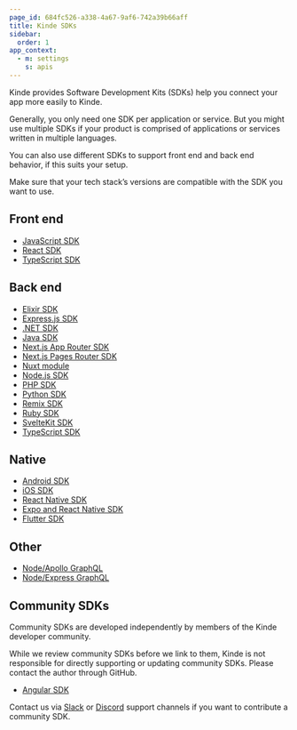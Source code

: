 ```yaml
---
page_id: 684fc526-a338-4a67-9af6-742a39b66aff
title: Kinde SDKs
sidebar:
  order: 1
app_context:
  - m: settings
    s: apis
---
```


Kinde provides Software Development Kits (SDKs) help you connect your app more easily to Kinde.

Generally, you only need one SDK per application or service. But you might use multiple SDKs if your product is comprised of applications or services written in multiple languages.

You can also use different SDKs to support front end and back end behavior, if this suits your setup.

<Aside type="warning" title="Check version compatibility">

Make sure that your tech stack’s versions are compatible with the SDK you want to use.

</Aside>

## **Front end**

- [JavaScript SDK](/developer-tools/sdks/frontend/javascript-sdk/)
- [React SDK](/developer-tools/sdks/frontend/react-sdk/)
- [TypeScript SDK](/developer-tools/sdks/backend/typescript-sdk/)

## **Back end**

- [Elixir SDK](/developer-tools/sdks/backend/elixir-sdk/)
- [Express.js SDK](/developer-tools/sdks/backend/express-sdk/)
- [.NET SDK](/developer-tools/sdks/backend/dotnet-sdk/)
- [Java SDK](/developer-tools/sdks/backend/java-sdk/)
- [Next.js App Router SDK](/developer-tools/sdks/backend/nextjs-sdk/)
- [Next.js Pages Router SDK](/developer-tools/sdks/backend/nextjs-prev-sdk/)
- [Nuxt module](/developer-tools/sdks/backend/nuxt-module/)
- [Node.js SDK](/developer-tools/sdks/backend/nodejs-sdk/)
- [PHP SDK](/developer-tools/sdks/backend/php-sdk/)
- [Python SDK](/developer-tools/sdks/backend/python-sdk/)
- [Remix SDK](/developer-tools/sdks/backend/remix-sdk/)
- [Ruby SDK](/developer-tools/sdks/backend/ruby-sdk/)
- [SvelteKit SDK](/developer-tools/sdks/backend/sveltekit-sdk/)
- [TypeScript SDK](/developer-tools/sdks/backend/typescript-sdk/)

## **Native**

- [Android SDK](/developer-tools/sdks/native/android-sdk/)
- [iOS SDK](/developer-tools/sdks/native/ios-sdk/)
- [React Native SDK](/developer-tools/sdks/native/react-native-sdk/)
- [Expo and React Native SDK](/developer-tools/sdks/native/expo-react-native/)
- [Flutter SDK ](/developer-tools/sdks/native/flutter-sdk/)

## **Other**

- [Node/Apollo GraphQL](/developer-tools/sdks/backend/apollo-graphql/)
- [Node/Express GraphQL](/developer-tools/sdks/backend/node-express-graphql/)

## Community SDKs

Community SDKs are developed independently by members of the Kinde developer community.

While we review community SDKs before we link to them, Kinde is not responsible for directly supporting or updating community SDKs. Please contact the author through GitHub.

- [Angular SDK](https://github.com/luukhaijes/kinde-angular)

Contact us via [Slack](https://join.slack.com/t/thekindecommunity/shared_invite/zt-2k5i0aeet-d6Z_2qYphcNCpj0bFa4oCg) or [Discord](https://discord.gg/KdkCXRNTFn) support channels if you want to contribute a community SDK.
